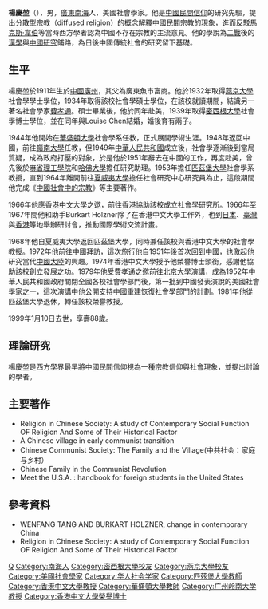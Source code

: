 '''楊慶堃'''（{{bd|1911年||1999年|1月10日}}），男，[[廣東|廣東]][[南海區|南海]]人，美國社會學家。他是[[中國民間信仰|中國民間信仰]]的研究先驅，提出[[分散型宗教|分散型宗教]]（diffused religion）的概念解釋中國民間宗教的現象，進而反駁[[馬克斯·韋伯|馬克斯·韋伯]]等當時西方學者認為中國不存在宗教的主流意見。他的學說為[[二戰|二戰]]後的[[漢學|漢學]]與[[中國研究|中國研究]]鋪路，為日後中國傳統社會的研究留下基礎。

== 生平 ==
楊慶堃於1911年生於[[中國|中國]][[廣州|廣州]]，其父為廣東魚市富商。他於1932年取得[[燕京大學|燕京大學]]社會學學士學位，1934年取得該校社會學碩士學位，在該校就讀期間，結識另一著名社會學家[[費孝通|費孝通]]。碩士畢業後，他於同年赴美，1939年取得[[密西根大學|密西根大學]]社會學博士學位，並在同年與Louise Chen結婚，婚後育有兩子。

1944年他開始在[[華盛頓大學|華盛頓大學]]社會學系任教，正式展開學術生涯。1948年返回中國，前往[[岭南大学_(广州)|嶺南大學]]任教，但1949年[[中華人民共和國|中華人民共和國]]成立後，社會學逐漸後到當局質疑，成為政府打壓的對象，於是他於1951年辭去在中國的工作，再度赴美，曾先後於[[麻省理工學院|麻省理工學院]]和[[哈佛大學|哈佛大學]]擔任研究助理。1953年擔任[[匹茲堡大學|匹茲堡大學]]社會學系教授，直到1964年離開前往[[夏威夷大學|夏威夷大學]]擔任社會研究中心研究員為止，這段期間他完成《[[中國社會中的宗教|中國社會中的宗教]]》等主要著作。

1966年他應[[香港中文大學|香港中文大學]]之邀，前往[[香港|香港]]協助該校成立社會學研究所。1966年至1967年間他和助手Burkart Holzner除了在香港中文大學工作外，也到[[日本|日本]]、[[臺灣|臺灣]]與[[香港|香港]]等地舉辦研討會，推動國際學術交流計畫。

1968年他自夏威夷大學返回匹茲堡大學，同時兼任該校與香港中文大學的社會學教授。1972年他前往中國拜訪，這次旅行他自1951年後首次回到中國，也激起他研究當代[[中國大陸|中國大陸]]的興趣。1974年香港中文大學授予他榮譽博士頭銜，感謝他協助該校創立發展之功。1979年他受費孝通之邀前往[[北京大學|北京大學]]演講，成為1952年中華人民共和國政府關閉全國各校社會學部門後，第一批到中國發表演說的美國社會學家之一，這次演講中他公開支持中國重建恢復社會學部門的計劃。1981年他從匹茲堡大學退休，轉任該校榮譽教授。

1999年1月10日去世，享壽88歲。

== 理論研究 ==
楊慶堃是西方學界最早將中國民間信仰視為一種宗教信仰與社會現象，並提出討論的學者。

== 主要著作 ==
*Religion in Chinese Society: A study of Contemporary Social Function OF Religion And Some of Their Historical Factor
*A Chinese village in early communist transition
*Chinese Communist Society: The Family and the Village(中共社会：家庭与乡村）
*Chinese Family in the Communist Revolution
*Meet the U.S.A. : handbook for foreign students in the United States

== 參考資料 ==
*WENFANG TANG AND BURKART HOLZNER, change in contemporary China
*Religion in Chinese Society: A study of Contemporary Social Function OF Religion And Some of Their Historical Factor

{{Authority control}}
{{DEFAULTSORT:Yang}}
[[Category:杨姓|Q]]
[[Category:南海人|Category:南海人]]
[[Category:密西根大學校友|Category:密西根大學校友]]
[[Category:燕京大學校友|Category:燕京大學校友]]
[[Category:美國社會學家|Category:美國社會學家]]
[[Category:华人社会学家|Category:华人社会学家]]
[[Category:匹茲堡大學教師|Category:匹茲堡大學教師]]
[[Category:香港中文大學教授|Category:香港中文大學教授]]
[[Category:華盛頓大學教師|Category:華盛頓大學教師]]
[[Category:广州岭南大学教授|Category:广州岭南大学教授]]
[[Category:香港中文大學榮譽博士|Category:香港中文大學榮譽博士]]